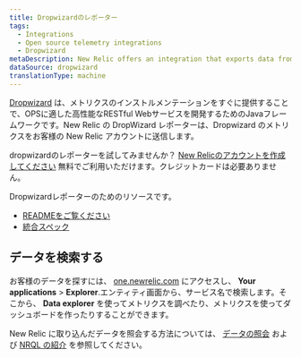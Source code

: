 ```yaml
---
title: Dropwizardのレポーター
tags:
  - Integrations
  - Open source telemetry integrations
  - Dropwizard
metaDescription: New Relic offers an integration that exports data from your DropWizard and sends it to your New Relic account.
dataSource: dropwizard
translationType: machine
---
```


[Dropwizard](https://www.dropwizard.io/en/latest/) は、メトリクスのインストルメンテーションをすぐに提供することで、OPSに適した高性能なRESTful Webサービスを開発するためのJavaフレームワークです。New Relic の DropWizard レポーターは、Dropwizard のメトリクスをお客様の New Relic アカウントに送信します。

dropwizardのレポーターを試してみませんか？ [New Relicのアカウントを作成してください](https://newrelic.com/signup) 無料でご利用いただけます。クレジットカードは必要ありません。

Dropwizardレポーターのためのリソースです。

* [READMEをご覧ください](https://github.com/newrelic/dropwizard-metrics-newrelic)
* [統合スペック](https://github.com/newrelic/newrelic-exporter-specs/tree/master/dropwizard)

## データを検索する

お客様のデータを探すには、 [one.newrelic.com](https://one.newrelic.com/ "リンクが新しいウィンドウで開きます。") にアクセスし、 **Your applications** > **Explorer**.エンティティ画面から、サービス名で検索します。そこから、 **Data explorer** を使ってメトリクスを調べたり、メトリクスを使ってダッシュボードを作ったりすることができます。

New Relic に取り込んだデータを照会する方法については、 [データの照会](/docs/using-new-relic/data/understand-data/query-new-relic-data) および [NRQL の紹介](/docs/query-data/nrql-new-relic-query-language/getting-started/introduction-nrql) を参照してください。